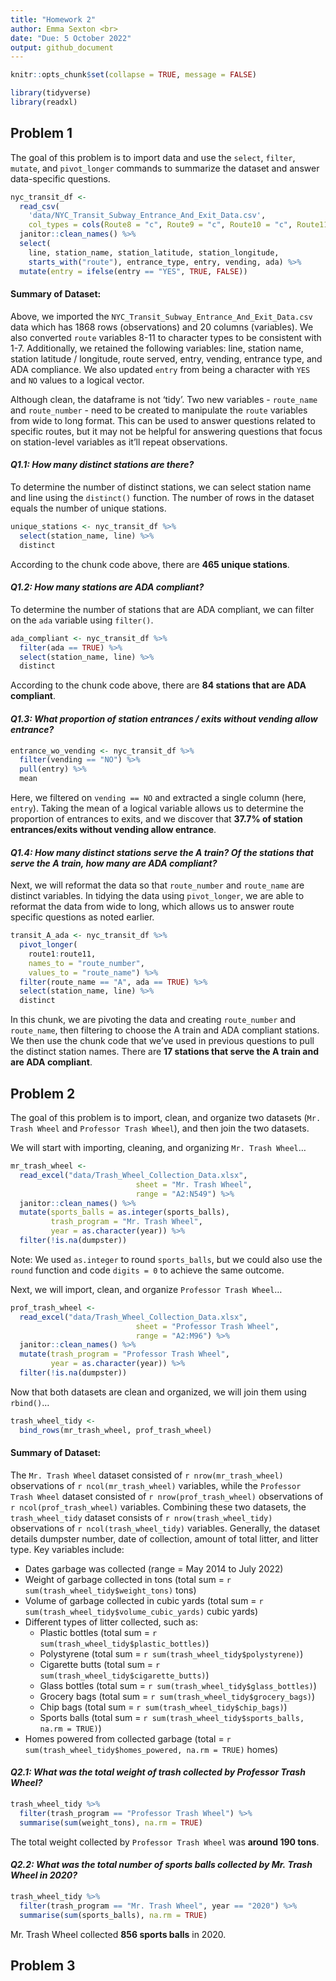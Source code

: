 ```yaml
---
title: "Homework 2"
author: Emma Sexton <br>
date: "Due: 5 October 2022"
output: github_document
---
```


```r
knitr::opts_chunk$set(collapse = TRUE, message = FALSE)
```

```r
library(tidyverse)
library(readxl)
```

## Problem 1

The goal of this problem is to import data and use the `select`, `filter`, `mutate`, and `pivot_longer` commands to summarize the dataset and answer data-specific questions. 

```r
nyc_transit_df <- 
  read_csv(
    'data/NYC_Transit_Subway_Entrance_And_Exit_Data.csv',
    col_types = cols(Route8 = "c", Route9 = "c", Route10 = "c", Route11 = "c")) %>%  
  janitor::clean_names() %>% 
  select(
    line, station_name, station_latitude, station_longitude, 
    starts_with("route"), entrance_type, entry, vending, ada) %>%  
  mutate(entry = ifelse(entry == "YES", TRUE, FALSE))
```

#### Summary of Dataset:

Above, we imported the `NYC_Transit_Subway_Entrance_And_Exit_Data.csv` data which has 1868 rows (observations) and 20 columns (variables). We also converted `route` variables 8-11 to character types to be consistent with 1-7. Additionally, we retained the following variables: line, station name, station latitude / longitude, route served, entry, vending, entrance type, and ADA compliance. We also updated `entry` from being a character with `YES` and `NO` values to a logical vector. 

Although clean, the dataframe is not 'tidy'. Two new variables - `route_name` and `route_number` - need to be created to manipulate the `route` variables from wide to long format. This can be used to answer questions related to specific routes, but it may not be helpful for answering questions that focus on station-level variables as it'll repeat observations.

#### *Q1.1: How many distinct stations are there?*
To determine the number of distinct stations, we can select station name and line using the `distinct()` function. The number of rows in the dataset equals the number of unique stations. 

```r
unique_stations <- nyc_transit_df %>% 
  select(station_name, line) %>% 
  distinct
```

According to the chunk code above, there are **465 unique stations**. 

#### *Q1.2: How many stations are ADA compliant?*

To determine the number of stations that are ADA compliant, we can filter on the `ada` variable using `filter()`. 

```r
ada_compliant <- nyc_transit_df %>% 
  filter(ada == TRUE) %>% 
  select(station_name, line) %>% 
  distinct
```

According to the chunk code above, there are **84 stations that are ADA compliant**. 

#### *Q1.3: What proportion of station entrances / exits without vending allow entrance?*

```r
entrance_wo_vending <- nyc_transit_df %>% 
  filter(vending == "NO") %>% 
  pull(entry) %>% 
  mean
```

Here, we filtered on `vending == NO` and extracted a single column (here, `entry`). Taking the mean of a logical variable allows us to determine the proportion of entrances to exits, and we discover that **37.7% of station entrances/exits without vending allow entrance**. 

#### *Q1.4: How many distinct stations serve the A train? Of the stations that serve the A train, how many are ADA compliant?*

Next, we will reformat the data so that `route_number` and `route_name` are distinct variables. In tidying the data using `pivot_longer`, we are able to reformat the data from wide to long, which allows us to answer route specific questions as noted earlier. 

```r
transit_A_ada <- nyc_transit_df %>% 
  pivot_longer(
    route1:route11,
    names_to = "route_number",
    values_to = "route_name") %>% 
  filter(route_name == "A", ada == TRUE) %>% 
  select(station_name, line) %>% 
  distinct
```

In this chunk, we are pivoting the data and creating `route_number` and `route_name`, then filtering to choose the A train and ADA compliant stations. We then use the chunk code that we've used in previous questions to pull the distinct station names. There are **17 stations that serve the A train and are ADA compliant**. 


## Problem 2

The goal of this problem is to import, clean, and organize two datasets (`Mr. Trash Wheel` and `Professor Trash Wheel`), and then join the two datasets. 

We will start with importing, cleaning, and organizing `Mr. Trash Wheel`...

```r
mr_trash_wheel <- 
  read_excel("data/Trash_Wheel_Collection_Data.xlsx", 
                            sheet = "Mr. Trash Wheel", 
                            range = "A2:N549") %>% 
  janitor::clean_names() %>% 
  mutate(sports_balls = as.integer(sports_balls),
         trash_program = "Mr. Trash Wheel",
         year = as.character(year)) %>% 
  filter(!is.na(dumpster))
```

Note: We used `as.integer` to round `sports_balls`, but we could also use the `round` function and code `digits = 0` to achieve the same outcome. 


Next, we will import, clean, and organize `Professor Trash Wheel`...

```r
prof_trash_wheel <- 
  read_excel("data/Trash_Wheel_Collection_Data.xlsx", 
                            sheet = "Professor Trash Wheel", 
                            range = "A2:M96") %>% 
  janitor::clean_names() %>% 
  mutate(trash_program = "Professor Trash Wheel",
         year = as.character(year)) %>% 
  filter(!is.na(dumpster))
```

Now that both datasets are clean and organized, we will join them using `rbind()`...

```r
trash_wheel_tidy <-
  bind_rows(mr_trash_wheel, prof_trash_wheel)
```

#### Summary of Dataset:

The `Mr. Trash Wheel` dataset consisted of `r nrow(mr_trash_wheel)` observations of `r ncol(mr_trash_wheel)` variables, while the `Professor Trash Wheel` dataset consisted of `r nrow(prof_trash_wheel)` observations of `r ncol(prof_trash_wheel)` variables. Combining these two datasets, the `trash_wheel_tidy` dataset consists of `r nrow(trash_wheel_tidy)` observations of `r ncol(trash_wheel_tidy)` variables. Generally, the dataset details dumpster number, date of collection, amount of total litter, and litter type. Key variables include:

* Dates garbage was collected (range = May 2014 to July 2022)
* Weight of garbage collected in tons (total sum = `r sum(trash_wheel_tidy$weight_tons)` tons)
* Volume of garbage collected in cubic yards (total sum = `r sum(trash_wheel_tidy$volume_cubic_yards)` cubic yards)
* Different types of litter collected, such as:
    * Plastic bottles (total sum = `r sum(trash_wheel_tidy$plastic_bottles)`)
    * Polystyrene (total sum = `r sum(trash_wheel_tidy$polystyrene)`)
    * Cigarette butts (total sum = `r sum(trash_wheel_tidy$cigarette_butts)`)
    * Glass bottles (total sum = `r sum(trash_wheel_tidy$glass_bottles)`)
    * Grocery bags (total sum = `r sum(trash_wheel_tidy$grocery_bags)`)
    * Chip bags (total sum = `r sum(trash_wheel_tidy$chip_bags)`)
    * Sports balls (total sum = `r sum(trash_wheel_tidy$sports_balls, na.rm = TRUE)`)
* Homes powered from collected garbage (total = `r sum(trash_wheel_tidy$homes_powered, na.rm = TRUE)` homes)
    

#### *Q2.1: What was the total weight of trash collected by Professor Trash Wheel?*

```r
trash_wheel_tidy %>% 
  filter(trash_program == "Professor Trash Wheel") %>% 
  summarise(sum(weight_tons), na.rm = TRUE)
```

The total weight collected by `Professor Trash Wheel` was **around 190 tons**.

#### *Q2.2: What was the total number of sports balls collected by Mr. Trash Wheel in 2020?*

```r
trash_wheel_tidy %>% 
  filter(trash_program == "Mr. Trash Wheel", year == "2020") %>% 
  summarise(sum(sports_balls), na.rm = TRUE)
```

Mr. Trash Wheel collected **856 sports balls** in 2020. 


## Problem 3




